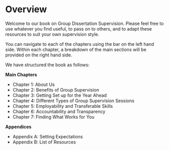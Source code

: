 # Overview {.unnumbered}

Welcome to our book on Group Dissertation Supervision. Please feel free to use whatever you find useful, to pass on to others, and to adapt these resources to suit your own supervision style. 

You can navigate to each of the chapters using the bar on the left hand side. Within each chapter, a breakdown of the main sections will be provided on the right hand side. 

We have structured the book as follows:

**Main Chapters**

- Chapter 1: About Us
- Chapter 2: Benefits of Group Supervision
- Chapter 3: Getting Set up for the Year Ahead
- Chapter 4: Different Types of Group Supervision Sessions
- Chapter 5: Employability and Transferable Skills
- Chapter 6: Accountability and Transparency
- Chapter 7: Finding What Works for You

**Appendices**

- Appendix A: Setting Expectations
- Appendix B: List of Resources 
